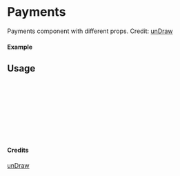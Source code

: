 
<Meta of={Payments} title="unDraw/Payments" />

# Payments

Payments component with different props.
Credit: [unDraw](https://undraw.co/illustrations)

#### Example

<Canvas of={Payments.Primary} />

## Usage

```ts
import { Payments } from "yadl-ui";

const Example = () => {
  return (
      <Payments />
  );
};

export default Example;
```

#### Credits
[unDraw](https://undraw.co/illustrations)
